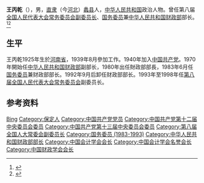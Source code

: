 {{NoteTA
|T=王丙乾
|1=王丙乾
}}
{{Infobox officeholder
| 图像        = 
| 图像说明    = 
| 职务1       = [[第八届全国人民代表大会常务委员会|第八届全国人民代表大会常务委员会]][[全国人民代表大会常务委员会副委员长|副委员长]]
| 就任日期1   = 1993年3月
| 卸任日期1   = 1998年3月
| 1blankname1 = 委员长
| 1namedata1  = [[乔石|乔石]]
| 前任1       = 
| 继任1       = 
| 职务2       = [[国务委员|中华人民共和国国务委员]]
| 总理2       = [[赵紫阳|赵紫阳]]{{to}}[[李鹏|李鹏]]
| 就任日期2   = 1983年6月
| 卸任日期2   = 1993年3月
| 前任2       = 
| 继任2       = 
| 职务3       = [[中华人民共和国财政部|中华人民共和国财政部]]部长
| 就任日期3   = 1980年8月
| 卸任日期3   = 1992年9月
| 总理3       = [[华国锋|华国锋]]{{to}}[[赵紫阳|赵紫阳]]{{to}}[[李鹏|李鹏]]
| 前任3       = [[吳波_(政治人物)|吴波]]
| 继任3       = [[刘仲藜|刘仲藜]]
| 姓名        = 王丙乾
| 原名        = 
| 出生日期    = {{birth year and age|1925|06}}
| 出生地点    = {{CHN-1912}}[[河南省_(中華民國)|河南省]]
| 逝世日期    = <!-- {{death date and age|}}（死亡在前，出生在后）{{death year and age| }} -->
| 逝世地点    = 
| 政党        = {{CPC}}
| 父母        = 
| 配偶        = <!--{{marriage|姓名|}} -->
| 子女        = 
| 亲属        = 
| 信仰        = 
| 母校        = [[中央财经大学|中央财经大学]]
| 网站        = 
| 签名        = 
| 脚注        = 
}}
'''王丙乾'''（{{bd|1925年|6月||catIdx=W}}），男，[[直隶省|直隶]]（今[[河北省|河北]]）[[蠡县|蠡县]]人，[[中华人民共和国|中华人民共和国]]政治人物。曾任第八届[[全国人民代表大会常务委员会|全国人民代表大会常务委员会]][[全国人民代表大会常务委员会副委员长|副委员长]]、[[国务委员|国务委员]]兼[[中华人民共和国财政部|中华人民共和国财政部]]部长。<ref>{{Cite book|title=中华人民共和国职官志|author=何虎生, 李耀东, 向常福主编|publisher=中国社会出版社|year=2003|isbn=9787800883934|location=北京|pages=}}</ref><ref>{{Cite book|title=二十世纪中国名人辞典|author=蔡开松, 于信凤主编; 曾卓明, 周溯源, 赵书刚副主编|publisher=辽宁人民出版社|year=1991|isbn=|location=沈阳|pages=}}</ref>

== 生平 ==
王丙乾1925年生於[[河南省_(中華民國)|河南省]]，1939年8月參加工作。1940年加入[[中国共产党|中国共产党]]。1970年開始任[[中华人民共和国财政部|中华人民共和国财政部]]副部长，1980年出任財政部部長，1983年6月任[[国务委员|国务委员]]兼财政部部长。1992年9月后卸任财政部部长。1993年至1998年任[[第八届全国人民代表大会常务委员会|第八届全国人民代表大会常务委员会]]副委员长。

== 参考资料 ==
{{reflist}}

{{start box}}
{{s-gov|prc}}
{{s-before|[[吳波_(政治人物)|吴波]]}}
{{s-title|[[中华人民共和国财政部|中华人民共和国财政部]]部长|1980年－1992年}}
{{s-after|[[刘仲藜|刘仲藜]]}}
{{s-aca}}
{{s-new}}
{{s-title|[[中国会计学会|中国会计学会]]会长|1980年1月－1987年}}
{{s-after|[[谢明_(1919年)|谢明]]}}
{{s-before|[[戎子和|戎子和]]}}
{{s-title|[[中国财政学会|中国财政学会]]会长|1987年5月－2010年4月}}
{{s-after|[[谢旭人|谢旭人]]}}
{{end box}}

{{党和国家领导人/老同志|1998}}
{{全国人大常委会副委员长}}
{{Navboxes
| title  = 王丙乾在[[中华人民共和国国务院|中华人民共和国国务院]]的职务
| list1  =
{{国务院/国务委员}}
{{中华人民共和国财政部部长}}
{{第5届国务院}}
{{第6届国务院}}
}}
{{Navboxes
| title  = 王丙乾在[[中国财政学会|中国财政学会]]的职务
| list1  =
{{中国财政学会第三届理事会}}
{{中国财政学会第四届理事会}}
{{中国财政学会第五届理事会}}
{{中国财政学会第六届理事会}}
{{中国财政学会第七届理事会}}
}}
{{Navboxes
| title  = 王丙乾在[[中国会计学会|中国会计学会]]的职务
| list1  =
{{中国会计学会第一届理事会}}
{{中国会计学会第二届理事会}}
{{中国会计学会第三届理事会}}
}}

{{Authority control}}
{{DEFAULTSORT:Wang bingqian}}
[[Category:王姓|Bing]]
[[Category:保定人|Category:保定人]]
[[Category:中国共产党党员|Category:中国共产党党员]]
[[Category:中国共产党第十二届中央委员会委员|Category:中国共产党第十二届中央委员会委员]]
[[Category:中国共产党第十三届中央委员会委员|Category:中国共产党第十三届中央委员会委员]]
[[Category:第八届全国人大常委会副委员长|Category:第八届全国人大常委会副委员长]]
[[Category:国务委员_(1983-1993)|Category:国务委员 (1983-1993)]]
[[Category:中华人民共和国财政部部长|Category:中华人民共和国财政部部长]]
[[Category:中国会计学会会长|Category:中国会计学会会长]]
[[Category:中国会计学会名誉会长|Category:中国会计学会名誉会长]]
[[Category:中国财政学会会长|Category:中国财政学会会长]]